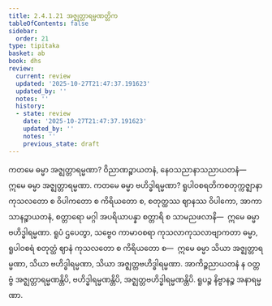 ```yaml
---
title: 2.4.1.21 အဇ္ဈတ္တာရမ္မဏတ္တိက
tableOfContents: false
sidebar:
  order: 21
type: tipitaka
basket: ab
book: dhs
review:
  current: review
  updated: '2025-10-27T21:47:37.191623'
  updated_by: ''
  notes: ''
  history:
  - state: review
    date: '2025-10-27T21:47:37.191623'
    updated_by: ''
    notes: ''
    previous_state: draft
---
```



<ReviewStatus review={frontmatter.review} showDetails={true} />

<HypothesisAnnotation frontmatter={frontmatter} />

<DynamicBreadcrumb />

<Division number="1436" book="dhs" e="ch" v="29" p="273">

<Paragraph number="2142" book="dhs">
ကတမေ ဓမ္မာ အဇ္ဈတ္တာရမ္မဏာ? ဝိညာဏဉ္စာယတနံ, နေဝသညာနာသညာယတနံ—  ဣမေ ဓမ္မာ အဇ္ဈတ္တာရမ္မဏာ.
</Paragraph>

</Division>
<Division number="1437" book="dhs" e="ch" v="29" p="273">

<Paragraph number="2143" book="dhs">
ကတမေ ဓမ္မာ ဗဟိဒ္ဓါရမ္မဏာ? ရူပါဝစရတိကစတုက္ကဇ္ဈာနာ ကုသလတော စ ဝိပါကတော စ ကိရိယတော စ, စတုတ္ထဿ ဈာနဿ ဝိပါကော, အာကာသာနဉ္စာယတနံ, စတ္တာရော မဂ္ဂါ အပရိယာပန္နာ စတ္တာရိ စ သာမညဖလာနိ—  ဣမေ ဓမ္မာ ဗဟိဒ္ဓါရမ္မဏာ. ရူပံ ဌပေတွာ, သဗ္ဗေဝ ကာမာဝစရာ ကုသလာကုသလာဗျာကတာ ဓမ္မာ, ရူပါဝစရံ စတုတ္ထံ ဈာနံ ကုသလတော စ ကိရိယတော စ—  ဣမေ ဓမ္မာ သိယာ အဇ္ဈတ္တာရမ္မဏာ, သိယာ ဗဟိဒ္ဓါရမ္မဏာ, သိယာ အဇ္ဈတ္တဗဟိဒ္ဓါရမ္မဏာ. အာကိဉ္စညာယတနံ န ဝတ္တဗ္ဗံ အဇ္ဈတ္တာရမ္မဏန္တိပိ, ဗဟိဒ္ဓါရမ္မဏန္တိပိ, အဇ္ဈတ္တဗဟိဒ္ဓါရမ္မဏန္တိပိ. ရူပဉ္စ နိဗ္ဗာနဉ္စ အနာရမ္မဏာ.
</Paragraph>
</Division>